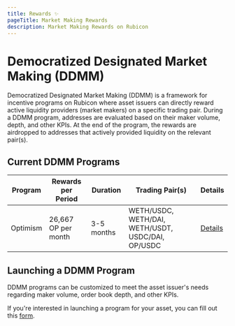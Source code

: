 ```yaml
---
title: Rewards ✨
pageTitle: Market Making Rewards
description: Market Making Rewards on Rubicon
---
```


# Democratized Designated Market Making (DDMM)

Democratized Designated Market Making (DDMM) is a framework for incentive programs on Rubicon where asset issuers can directly reward active liquidity providers (market makers) on a specific trading pair. During a DDMM program, addresses are evaluated based on their maker volume, depth, and other KPIs. At the end of the program, the rewards are airdropped to addresses that actively provided liquidity on the relevant pair(s). 

## Current DDMM Programs

| Program  | Rewards per Period  | Duration   | Trading Pair(s) | Details |
| -------- | ------------------- | ---------- | --------------- | ------- |
| Optimism | 26,667 OP per month | 3-5 months | WETH/USDC, WETH/DAI, WETH/USDT, USDC/DAI, OP/USDC | [Details](https://mirror.xyz/rubicon.eth/HqGA4yKqZsrDMhaG3BSFuIwIOKBSmCRimfaxC4nkUZU) |


## Launching a DDMM Program

DDMM programs can be customized to meet the asset issuer's needs regarding maker volume, order book depth, and other KPIs. 

If you're interested in launching a program for your asset, you can fill out this [form]().
